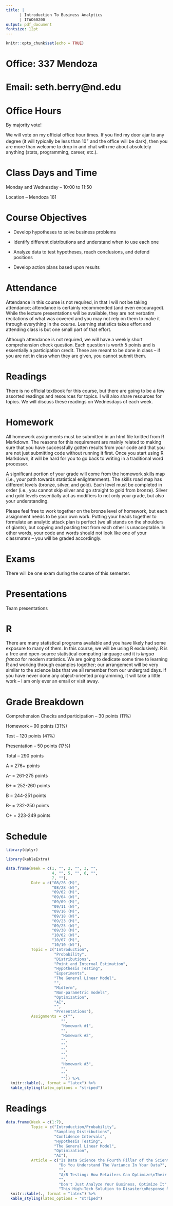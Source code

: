 ```yaml
---
title: |  
      | Introduction To Business Analytics
      | ITAO60200
output: pdf_document
fontsize: 12pt
---
```


```r
knitr::opts_chunk$set(echo = TRUE)
```

# Office: 337 Mendoza

# Email: seth.berry@nd.edu

# Office Hours

By majority vote!

We will vote on my official office hour times. If you find my door ajar to any degree (it will typically be less than 10$^\circ$ and the office will be dark), then you are more than welcome to drop in and chat with me about absolutely anything (stats, programming, career, etc.).

# Class Days and Time

Monday and Wednesday -- 10:00 to 11:50

Location -- Mendoza 161

# Course Objectives

- Develop hypotheses to solve business problems

- Identify different distributions and understand when to use each one

- Analyze data to test hypotheses, reach conclusions, and defend positions

- Develop action plans based upon results

# Attendance

Attendance in this course is not required, in that I will not be taking attendance; attendance is certainly recommended (and even encouraged).  While the lecture presentations will be available, they are not verbatim recitations of what was covered and you may not rely on them to make it through everything in the course.  Learning statistics takes effort and attending class is but one small part of that effort.  

Although attendance is not required, we will have a weekly short comprehension check question. Each question is worth 5 points and is essentially a participation credit. These are meant to be done in class -- if you are not in class when they are given, you cannot submit them.   

# Readings

There is no official textbook for this course, but there are going to be a few assorted readings and resources for topics.  I will also share resources for topics. We will discuss these readings on Wednesdays of each week. 

# Homework

All homework assignments must be submitted in an html file knitted from R Markdown. The reasons for this requirement are mainly related to making sure that you have successfully gotten results from your code and that you are not just submitting code without running it first. Once you start using R Markdown, it will be hard for you to go back to writing in a traditional word processor. 

A significant portion of your grade will come from the homework skills map (i.e., your path towards statistical enlightenment). The skills road map has different levels (bronze, silver, and gold). Each level must be completed in order (i.e., you cannot skip silver and go straight to gold from bronze). Silver and gold levels essentially act as modifiers to not only your grade, but also your understanding.

Please feel free to work together on the bronze level of homework, but each assignment needs to be your own work.  Putting your heads together to formulate an analytic attack plan is perfect (we all stands on the shoulders of giants), but copying and pasting text from each other is unacceptable. In other words, your code and words should not look like one of your classmate's -- you will be graded accordingly. 


# Exams

There will be one exam during the course of this semester.

# Presentations

Team presentations

# R

There are many statistical programs available and you have likely had some exposure to many of them.  In this course, we will be using R exclusively.  R is a free and open-source statistical computing language and it is *lingua franca* for modern statistics.  We are going to dedicate some time to learning R and working through examples together; our arrangement will be very similar to the science labs that we all remember from our undergrad days.  If you have never done any object-oriented programming, it will take a little work -- I am only ever an email or visit away.  


# Grade Breakdown

Comprehension Checks and participation -- 30 points (11%)

Homework -- 90 points (31%)

Test -- 120 points (41%)

Presentation -- 50 points (17%)

Total -- 290 points

A = 276+ points

A- = 261-275 points

B+ = 252-260 points

B = 244-251 points

B- = 232-250 points

C+ = 223-249 points

# Schedule

```r

library(dplyr)

library(kableExtra)

data.frame(Week = c(1, "", 2, "", 3, "",
                    4, "", 5, "", 6, "", 
                    7, ""),
           Date = c("08/26 (M)", 
                    "08/28 (W)", 
                    "09/02 (M)", 
                    "09/04 (W)", 
                    "09/09 (M)", 
                    "09/11 (W)", 
                    "09/16 (M)", 
                    "09/18 (W)", 
                    "09/23 (M)", 
                    "09/25 (W)", 
                    "09/30 (M)",
                    "10/02 (W)",
                    "10/07 (M)", 
                    "10/10 (W)"), 
           Topic = c("Introduction", 
                     "Probability",
                     "Distributions", 
                     "Point and Interval Estimation", 
                     "Hypothesis Testing", 
                     "Experiments", 
                     "The General Linear Model", 
                     "", 
                     "Midterm", 
                     "Non-parametric models", 
                     "Optimization", 
                     "AI", 
                     "",
                     "Presentations"), 
           Assignments = c("", 
                        "", 
                        "Homework #1", 
                        "",
                        "Homework #2",
                        "",
                        "",
                        "",
                        "",
                        "",
                        "Homework #3",
                        "", 
                        "",
                        "")) %>% 
  knitr::kable(., format = "latex") %>% 
  kable_styling(latex_options = "striped")

```

# Readings

```r

data.frame(Week = c(1:7),
           Topic = c("Introduction/Probability", 
                     "Sampling Distributions", 
                     "Confidence Intervals", 
                     "Hypothesis Testing", 
                     "The General Linear Model", 
                     "Optimization", 
                     "AI"), 
           Article = c("Is Data Science the Fourth Pillar of the Scientific Method?", 
                       "Do You Understand The Variance In Your Data?", 
                       "", 
                       "A/B Testing: How Retailers Can Optimize\nTheir Sales With Experimentation", 
                       "", 
                       "Don't Just Analyze Your Business, Optimize It", 
                       "This High-Tech Solution to Disaster\nResponse May Be Too Good to Be True")) %>% 
  knitr::kable(., format = "latex") %>% 
  kable_styling(latex_options = "striped")

```